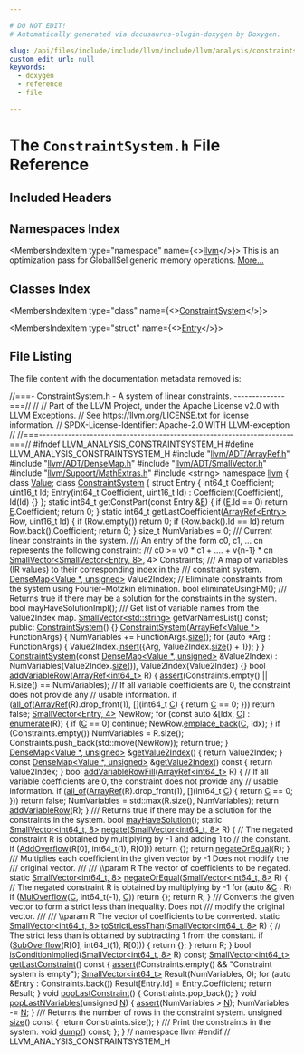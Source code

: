 ```yaml
---

# DO NOT EDIT!
# Automatically generated via docusaurus-plugin-doxygen by Doxygen.

slug: /api/files/include/include/llvm/include/llvm/analysis/constraintsystem-h
custom_edit_url: null
keywords:
  - doxygen
  - reference
  - file

---
```





# The `ConstraintSystem.h` File Reference

<DoxygenPage pluginConfig={pluginConfig}>



## Included Headers

<IncludesList>
<IncludesListItem
  filePath="llvm/ADT/ArrayRef.h"
  permalink="/docs/api/files/include/include/llvm/include/llvm/adt/arrayref-h"
  isLocal="true" />
<IncludesListItem
  filePath="llvm/ADT/DenseMap.h"
  permalink="/docs/api/files/include/include/llvm/include/llvm/adt/densemap-h"
  isLocal="true" />
<IncludesListItem
  filePath="llvm/ADT/SmallVector.h"
  permalink="/docs/api/files/include/include/llvm/include/llvm/adt/smallvector-h"
  isLocal="true" />
<IncludesListItem
  filePath="llvm/Support/MathExtras.h"
  permalink="/docs/api/files/include/include/llvm/include/llvm/support/mathextras-h"
  isLocal="true" />
<IncludesListItem
  filePath="string"
  permalink=""
  isLocal="false" />
</IncludesList>

## Namespaces Index

<MembersIndex>

<MembersIndexItem
  type="namespace"
  name={<><a href="/docs/api/namespaces/llvm">llvm</a></>}>
This is an optimization pass for GlobalISel generic memory operations. <a href="/docs/api/namespaces/llvm/#details">More...</a>
</MembersIndexItem>

</MembersIndex>

## Classes Index

<MembersIndex>

<MembersIndexItem
  type="class"
  name={<><a href="/docs/api/classes/llvm/constraintsystem">ConstraintSystem</a></>}>
</MembersIndexItem>

<MembersIndexItem
  type="struct"
  name={<><a href="/docs/api/structs/llvm/constraintsystem/entry">Entry</a></>}>
</MembersIndexItem>

</MembersIndex>


## File Listing

The file content with the documentation metadata removed is:

<ProgramListing>

<Link id="l00001" /><CodeLine lineNumber="1"><Highlight kind="comment">//===- ConstraintSystem.h -  A system of linear constraints. --------------===//</Highlight><Highlight kind="normal"></Highlight></CodeLine>
<Link id="l00002" /><CodeLine lineNumber="2"><Highlight kind="normal"></Highlight><Highlight kind="comment">//</Highlight><Highlight kind="normal"></Highlight></CodeLine>
<Link id="l00003" /><CodeLine lineNumber="3"><Highlight kind="normal"></Highlight><Highlight kind="comment">// Part of the LLVM Project, under the Apache License v2.0 with LLVM Exceptions.</Highlight><Highlight kind="normal"></Highlight></CodeLine>
<Link id="l00004" /><CodeLine lineNumber="4"><Highlight kind="normal"></Highlight><Highlight kind="comment">// See https://llvm.org/LICENSE.txt for license information.</Highlight><Highlight kind="normal"></Highlight></CodeLine>
<Link id="l00005" /><CodeLine lineNumber="5"><Highlight kind="normal"></Highlight><Highlight kind="comment">// SPDX-License-Identifier: Apache-2.0 WITH LLVM-exception</Highlight><Highlight kind="normal"></Highlight></CodeLine>
<Link id="l00006" /><CodeLine lineNumber="6"><Highlight kind="normal"></Highlight><Highlight kind="comment">//</Highlight><Highlight kind="normal"></Highlight></CodeLine>
<Link id="l00007" /><CodeLine lineNumber="7"><Highlight kind="normal"></Highlight><Highlight kind="comment">//===----------------------------------------------------------------------===//</Highlight><Highlight kind="normal"></Highlight></CodeLine>
<Link id="l00008" /><CodeLine lineNumber="8"><Highlight kind="normal"></Highlight></CodeLine>
<Link id="l00009" /><CodeLine lineNumber="9"><Highlight kind="normal"></Highlight><Highlight kind="preprocessor">#ifndef LLVM&#95;ANALYSIS&#95;CONSTRAINTSYSTEM&#95;H</Highlight><Highlight kind="normal"></Highlight></CodeLine>
<Link id="l00010" /><CodeLine lineNumber="10"><Highlight kind="normal"></Highlight><Highlight kind="preprocessor">#define LLVM&#95;ANALYSIS&#95;CONSTRAINTSYSTEM&#95;H</Highlight><Highlight kind="normal"></Highlight></CodeLine>
<Link id="l00011" /><CodeLine lineNumber="11"><Highlight kind="normal"></Highlight></CodeLine>
<Link id="l00012" /><CodeLine lineNumber="12"><Highlight kind="normal"></Highlight><Highlight kind="preprocessor">#include &quot;<a href="/docs/api/files/include/include/llvm/include/llvm/adt/arrayref-h">llvm/ADT/ArrayRef.h</a>&quot;</Highlight><Highlight kind="normal"></Highlight></CodeLine>
<Link id="l00013" /><CodeLine lineNumber="13"><Highlight kind="normal"></Highlight><Highlight kind="preprocessor">#include &quot;<a href="/docs/api/files/include/include/llvm/include/llvm/adt/densemap-h">llvm/ADT/DenseMap.h</a>&quot;</Highlight><Highlight kind="normal"></Highlight></CodeLine>
<Link id="l00014" /><CodeLine lineNumber="14"><Highlight kind="normal"></Highlight><Highlight kind="preprocessor">#include &quot;<a href="/docs/api/files/include/include/llvm/include/llvm/adt/smallvector-h">llvm/ADT/SmallVector.h</a>&quot;</Highlight><Highlight kind="normal"></Highlight></CodeLine>
<Link id="l00015" /><CodeLine lineNumber="15"><Highlight kind="normal"></Highlight><Highlight kind="preprocessor">#include &quot;<a href="/docs/api/files/include/include/llvm/include/llvm/support/mathextras-h">llvm/Support/MathExtras.h</a>&quot;</Highlight><Highlight kind="normal"></Highlight></CodeLine>
<Link id="l00016" /><CodeLine lineNumber="16"><Highlight kind="normal"></Highlight></CodeLine>
<Link id="l00017" /><CodeLine lineNumber="17"><Highlight kind="normal"></Highlight><Highlight kind="preprocessor">#include &lt;string&gt;</Highlight><Highlight kind="normal"></Highlight></CodeLine>
<Link id="l00018" /><CodeLine lineNumber="18"><Highlight kind="normal"></Highlight></CodeLine>
<Link id="l00019" /><CodeLine lineNumber="19"><Highlight kind="normal"></Highlight><Highlight kind="keyword">namespace </Highlight><Highlight kind="normal"><a href="/docs/api/namespaces/llvm">llvm</a> &#123;</Highlight></CodeLine>
<Link id="l00020" /><CodeLine lineNumber="20"><Highlight kind="normal"></Highlight></CodeLine>
<Link id="l00021" /><CodeLine lineNumber="21"><Highlight kind="normal"></Highlight><Highlight kind="keyword">class </Highlight><Highlight kind="normal"><a href="/docs/api/classes/llvm/value">Value</a>;</Highlight></CodeLine>
<Link id="l00022" /><CodeLine lineNumber="22" lineLink="/docs/api/classes/llvm/constraintsystem"><Highlight kind="normal"></Highlight><Highlight kind="keyword">class </Highlight><Highlight kind="normal"><a href="/docs/api/classes/llvm/constraintsystem/#a2d1f5e355121a9562c50519f211c858c">ConstraintSystem</a> &#123;</Highlight></CodeLine>
<Link id="l00023" /><CodeLine lineNumber="23"><Highlight kind="normal">  </Highlight><Highlight kind="keyword">struct </Highlight><Highlight kind="normal">Entry &#123;</Highlight></CodeLine>
<Link id="l00024" /><CodeLine lineNumber="24"><Highlight kind="normal">    int64&#95;t Coefficient;</Highlight></CodeLine>
<Link id="l00025" /><CodeLine lineNumber="25"><Highlight kind="normal">    uint16&#95;t Id;</Highlight></CodeLine>
<Link id="l00026" /><CodeLine lineNumber="26"><Highlight kind="normal"></Highlight></CodeLine>
<Link id="l00027" /><CodeLine lineNumber="27"><Highlight kind="normal">    Entry(int64&#95;t Coefficient, uint16&#95;t Id)</Highlight></CodeLine>
<Link id="l00028" /><CodeLine lineNumber="28"><Highlight kind="normal">        : Coefficient(Coefficient), Id(Id) &#123;&#125;</Highlight></CodeLine>
<Link id="l00029" /><CodeLine lineNumber="29"><Highlight kind="normal">  &#125;;</Highlight></CodeLine>
<Link id="l00030" /><CodeLine lineNumber="30"><Highlight kind="normal"></Highlight></CodeLine>
<Link id="l00031" /><CodeLine lineNumber="31"><Highlight kind="normal">  </Highlight><Highlight kind="keyword">static</Highlight><Highlight kind="normal"> int64&#95;t getConstPart(</Highlight><Highlight kind="keyword">const</Highlight><Highlight kind="normal"> Entry &amp;<a href="/docs/api/files/lib/lib/ir/builtingcs-cpp/#abb2b3a60ccc38a28239e19a1646e0c8a">E</a>) &#123;</Highlight></CodeLine>
<Link id="l00032" /><CodeLine lineNumber="32"><Highlight kind="normal">    </Highlight><Highlight kind="keywordflow">if</Highlight><Highlight kind="normal"> (<a href="/docs/api/files/lib/lib/ir/builtingcs-cpp/#abb2b3a60ccc38a28239e19a1646e0c8a">E</a>.Id == 0)</Highlight></CodeLine>
<Link id="l00033" /><CodeLine lineNumber="33"><Highlight kind="normal">      </Highlight><Highlight kind="keywordflow">return</Highlight><Highlight kind="normal"> <a href="/docs/api/files/lib/lib/ir/builtingcs-cpp/#abb2b3a60ccc38a28239e19a1646e0c8a">E</a>.Coefficient;</Highlight></CodeLine>
<Link id="l00034" /><CodeLine lineNumber="34"><Highlight kind="normal">    </Highlight><Highlight kind="keywordflow">return</Highlight><Highlight kind="normal"> 0;</Highlight></CodeLine>
<Link id="l00035" /><CodeLine lineNumber="35"><Highlight kind="normal">  &#125;</Highlight></CodeLine>
<Link id="l00036" /><CodeLine lineNumber="36"><Highlight kind="normal"></Highlight></CodeLine>
<Link id="l00037" /><CodeLine lineNumber="37"><Highlight kind="normal">  </Highlight><Highlight kind="keyword">static</Highlight><Highlight kind="normal"> int64&#95;t getLastCoefficient(<a href="/docs/api/classes/llvm/arrayref">ArrayRef&lt;Entry&gt;</a> Row, uint16&#95;t Id) &#123;</Highlight></CodeLine>
<Link id="l00038" /><CodeLine lineNumber="38"><Highlight kind="normal">    </Highlight><Highlight kind="keywordflow">if</Highlight><Highlight kind="normal"> (Row.empty())</Highlight></CodeLine>
<Link id="l00039" /><CodeLine lineNumber="39"><Highlight kind="normal">      </Highlight><Highlight kind="keywordflow">return</Highlight><Highlight kind="normal"> 0;</Highlight></CodeLine>
<Link id="l00040" /><CodeLine lineNumber="40"><Highlight kind="normal">    </Highlight><Highlight kind="keywordflow">if</Highlight><Highlight kind="normal"> (Row.back().Id == Id)</Highlight></CodeLine>
<Link id="l00041" /><CodeLine lineNumber="41"><Highlight kind="normal">      </Highlight><Highlight kind="keywordflow">return</Highlight><Highlight kind="normal"> Row.back().Coefficient;</Highlight></CodeLine>
<Link id="l00042" /><CodeLine lineNumber="42"><Highlight kind="normal">    </Highlight><Highlight kind="keywordflow">return</Highlight><Highlight kind="normal"> 0;</Highlight></CodeLine>
<Link id="l00043" /><CodeLine lineNumber="43"><Highlight kind="normal">  &#125;</Highlight></CodeLine>
<Link id="l00044" /><CodeLine lineNumber="44"><Highlight kind="normal"></Highlight></CodeLine>
<Link id="l00045" /><CodeLine lineNumber="45"><Highlight kind="normal">  </Highlight><Highlight kind="keywordtype">size&#95;t</Highlight><Highlight kind="normal"> NumVariables = 0;</Highlight></CodeLine>
<Link id="l00046" /><CodeLine lineNumber="46"><Highlight kind="normal"></Highlight><Highlight kind="comment"></Highlight></CodeLine>
<Link id="l00047" /><CodeLine lineNumber="47"><Highlight kind="comment">  /// Current linear constraints in the system.</Highlight></CodeLine>
<Link id="l00048" /><CodeLine lineNumber="48"><Highlight kind="comment">  /// An entry of the form c0, c1, ... cn represents the following constraint:</Highlight></CodeLine>
<Link id="l00049" /><CodeLine lineNumber="49"><Highlight kind="comment">  ///   c0 &gt;= v0 &#42; c1 + .... + v&#123;n-1&#125; &#42; cn</Highlight><Highlight kind="normal"></Highlight></CodeLine>
<Link id="l00050" /><CodeLine lineNumber="50"><Highlight kind="normal">  <a href="/docs/api/classes/llvm/smallvector">SmallVector&lt;SmallVector&lt;Entry, 8&gt;</a>, 4&gt; Constraints;</Highlight></CodeLine>
<Link id="l00051" /><CodeLine lineNumber="51"><Highlight kind="normal"></Highlight><Highlight kind="comment"></Highlight></CodeLine>
<Link id="l00052" /><CodeLine lineNumber="52"><Highlight kind="comment">  /// A map of variables (IR values) to their corresponding index in the</Highlight></CodeLine>
<Link id="l00053" /><CodeLine lineNumber="53"><Highlight kind="comment">  /// constraint system.</Highlight><Highlight kind="normal"></Highlight></CodeLine>
<Link id="l00054" /><CodeLine lineNumber="54"><Highlight kind="normal">  <a href="/docs/api/classes/llvm/densemap">DenseMap&lt;Value &#42;, unsigned&gt;</a> Value2Index;</Highlight></CodeLine>
<Link id="l00055" /><CodeLine lineNumber="55"><Highlight kind="normal"></Highlight></CodeLine>
<Link id="l00056" /><CodeLine lineNumber="56"><Highlight kind="normal">  </Highlight><Highlight kind="comment">// Eliminate constraints from the system using Fourier–Motzkin elimination.</Highlight><Highlight kind="normal"></Highlight></CodeLine>
<Link id="l00057" /><CodeLine lineNumber="57"><Highlight kind="normal">  </Highlight><Highlight kind="keywordtype">bool</Highlight><Highlight kind="normal"> eliminateUsingFM();</Highlight></CodeLine>
<Link id="l00058" /><CodeLine lineNumber="58"><Highlight kind="normal"></Highlight><Highlight kind="comment"></Highlight></CodeLine>
<Link id="l00059" /><CodeLine lineNumber="59"><Highlight kind="comment">  /// Returns true if there may be a solution for the constraints in the system.</Highlight><Highlight kind="normal"></Highlight></CodeLine>
<Link id="l00060" /><CodeLine lineNumber="60"><Highlight kind="normal">  </Highlight><Highlight kind="keywordtype">bool</Highlight><Highlight kind="normal"> mayHaveSolutionImpl();</Highlight></CodeLine>
<Link id="l00061" /><CodeLine lineNumber="61"><Highlight kind="normal"></Highlight><Highlight kind="comment"></Highlight></CodeLine>
<Link id="l00062" /><CodeLine lineNumber="62"><Highlight kind="comment">  /// Get list of variable names from the Value2Index map.</Highlight><Highlight kind="normal"></Highlight></CodeLine>
<Link id="l00063" /><CodeLine lineNumber="63"><Highlight kind="normal">  <a href="/docs/api/classes/llvm/smallvector">SmallVector&lt;std::string&gt;</a> getVarNamesList() </Highlight><Highlight kind="keyword">const</Highlight><Highlight kind="normal">;</Highlight></CodeLine>
<Link id="l00064" /><CodeLine lineNumber="64"><Highlight kind="normal"></Highlight></CodeLine>
<Link id="l00065" /><CodeLine lineNumber="65"><Highlight kind="normal"></Highlight><Highlight kind="keyword">public</Highlight><Highlight kind="normal">:</Highlight></CodeLine>
<Link id="l00066" /><CodeLine lineNumber="66" lineLink="/docs/api/classes/llvm/constraintsystem/#a2d1f5e355121a9562c50519f211c858c"><Highlight kind="normal">  <a href="/docs/api/classes/llvm/constraintsystem/#a2d1f5e355121a9562c50519f211c858c">ConstraintSystem</a>() &#123;&#125;</Highlight></CodeLine>
<Link id="l00067" /><CodeLine lineNumber="67" lineLink="/docs/api/classes/llvm/constraintsystem/#aeb648e3658a39e3b9db30676cb6cb728"><Highlight kind="normal">  <a href="/docs/api/classes/llvm/constraintsystem/#aeb648e3658a39e3b9db30676cb6cb728">ConstraintSystem</a>(<a href="/docs/api/classes/llvm/arrayref">ArrayRef&lt;Value &#42;&gt;</a> FunctionArgs) &#123;</Highlight></CodeLine>
<Link id="l00068" /><CodeLine lineNumber="68"><Highlight kind="normal">    NumVariables += FunctionArgs.<a href="/docs/api/classes/llvm/arrayref/#a85ffb6531d4cda988ea81f18d4e56fb7">size</a>();</Highlight></CodeLine>
<Link id="l00069" /><CodeLine lineNumber="69"><Highlight kind="normal">    </Highlight><Highlight kind="keywordflow">for</Highlight><Highlight kind="normal"> (</Highlight><Highlight kind="keyword">auto</Highlight><Highlight kind="normal"> &#42;Arg : FunctionArgs) &#123;</Highlight></CodeLine>
<Link id="l00070" /><CodeLine lineNumber="70"><Highlight kind="normal">      Value2Index.<a href="/docs/api/classes/llvm/densemapbase/#adb33f3ede2f5bfc9b3ee658aaf648492">insert</a>(&#123;Arg, Value2Index.<a href="/docs/api/classes/llvm/densemapbase/#a3d95cc2d359b8d9ed5bd9504b44930b5">size</a>() + 1&#125;);</Highlight></CodeLine>
<Link id="l00071" /><CodeLine lineNumber="71"><Highlight kind="normal">    &#125;</Highlight></CodeLine>
<Link id="l00072" /><CodeLine lineNumber="72"><Highlight kind="normal">  &#125;</Highlight></CodeLine>
<Link id="l00073" /><CodeLine lineNumber="73" lineLink="/docs/api/classes/llvm/constraintsystem/#a6d7819de29b64093ec154c4c5487d3e8"><Highlight kind="normal">  <a href="/docs/api/classes/llvm/constraintsystem/#a6d7819de29b64093ec154c4c5487d3e8">ConstraintSystem</a>(</Highlight><Highlight kind="keyword">const</Highlight><Highlight kind="normal"> <a href="/docs/api/classes/llvm/densemap">DenseMap&lt;Value &#42;, unsigned&gt;</a> &amp;Value2Index)</Highlight></CodeLine>
<Link id="l00074" /><CodeLine lineNumber="74"><Highlight kind="normal">      : NumVariables(Value2Index.<a href="/docs/api/classes/llvm/constraintsystem/#a5fd4ede35bf2fce287033e37c9b227fc">size</a>()), Value2Index(Value2Index) &#123;&#125;</Highlight></CodeLine>
<Link id="l00075" /><CodeLine lineNumber="75"><Highlight kind="normal"></Highlight></CodeLine>
<Link id="l00076" /><CodeLine lineNumber="76" lineLink="/docs/api/classes/llvm/constraintsystem/#a99319f2e8aa6e8cab000ff18e3eb2e2d"><Highlight kind="normal">  </Highlight><Highlight kind="keywordtype">bool</Highlight><Highlight kind="normal"> <a href="/docs/api/classes/llvm/constraintsystem/#a99319f2e8aa6e8cab000ff18e3eb2e2d">addVariableRow</a>(<a href="/docs/api/classes/llvm/arrayref">ArrayRef&lt;int64&#95;t&gt;</a> R) &#123;</Highlight></CodeLine>
<Link id="l00077" /><CodeLine lineNumber="77"><Highlight kind="normal">    <a href="/docs/api/files/lib/lib/target/lib/target/amdgpu/silowercontrolflow-cpp/#a4868c5d81c5ccc98c47aeab6244346a0">assert</a>(Constraints.empty() || R.size() == NumVariables);</Highlight></CodeLine>
<Link id="l00078" /><CodeLine lineNumber="78"><Highlight kind="normal">    </Highlight><Highlight kind="comment">// If all variable coefficients are 0, the constraint does not provide any</Highlight><Highlight kind="normal"></Highlight></CodeLine>
<Link id="l00079" /><CodeLine lineNumber="79"><Highlight kind="normal">    </Highlight><Highlight kind="comment">// usable information.</Highlight><Highlight kind="normal"></Highlight></CodeLine>
<Link id="l00080" /><CodeLine lineNumber="80"><Highlight kind="normal">    </Highlight><Highlight kind="keywordflow">if</Highlight><Highlight kind="normal"> (<a href="/docs/api/namespaces/llvm/#a0d10fe510ced2849a8074fe81e5d04ce">all&#95;of</a>(<a href="/docs/api/namespaces/llvm/#ab9c6b351507d3c0730f4290919d43a12">ArrayRef</a>(R).drop&#95;front(1), &#91;&#93;(int64&#95;t <a href="/docs/api/namespaces/llvm/callingconv/#ac6aa1387c4375260e2468eb5a77fdb4cafd841a49aec1539bc88abc8ff9e170fb">C</a>) &#123; </Highlight><Highlight kind="keywordflow">return</Highlight><Highlight kind="normal"> <a href="/docs/api/namespaces/llvm/callingconv/#ac6aa1387c4375260e2468eb5a77fdb4cafd841a49aec1539bc88abc8ff9e170fb">C</a> == 0; &#125;))</Highlight></CodeLine>
<Link id="l00081" /><CodeLine lineNumber="81"><Highlight kind="normal">      </Highlight><Highlight kind="keywordflow">return</Highlight><Highlight kind="normal"> </Highlight><Highlight kind="keyword">false</Highlight><Highlight kind="normal">;</Highlight></CodeLine>
<Link id="l00082" /><CodeLine lineNumber="82"><Highlight kind="normal"></Highlight></CodeLine>
<Link id="l00083" /><CodeLine lineNumber="83"><Highlight kind="normal">    <a href="/docs/api/classes/llvm/smallvector">SmallVector&lt;Entry, 4&gt;</a> NewRow;</Highlight></CodeLine>
<Link id="l00084" /><CodeLine lineNumber="84"><Highlight kind="normal">    </Highlight><Highlight kind="keywordflow">for</Highlight><Highlight kind="normal"> (</Highlight><Highlight kind="keyword">const</Highlight><Highlight kind="normal"> </Highlight><Highlight kind="keyword">auto</Highlight><Highlight kind="normal"> &amp;&#91;Idx, <a href="/docs/api/namespaces/llvm/callingconv/#ac6aa1387c4375260e2468eb5a77fdb4cafd841a49aec1539bc88abc8ff9e170fb">C</a>&#93; : <a href="/docs/api/namespaces/llvm/#a206e2134ddd2312c3488d0632d98f554">enumerate</a>(R)) &#123;</Highlight></CodeLine>
<Link id="l00085" /><CodeLine lineNumber="85"><Highlight kind="normal">      </Highlight><Highlight kind="keywordflow">if</Highlight><Highlight kind="normal"> (<a href="/docs/api/namespaces/llvm/callingconv/#ac6aa1387c4375260e2468eb5a77fdb4cafd841a49aec1539bc88abc8ff9e170fb">C</a> == 0)</Highlight></CodeLine>
<Link id="l00086" /><CodeLine lineNumber="86"><Highlight kind="normal">        </Highlight><Highlight kind="keywordflow">continue</Highlight><Highlight kind="normal">;</Highlight></CodeLine>
<Link id="l00087" /><CodeLine lineNumber="87"><Highlight kind="normal">      NewRow.<a href="/docs/api/classes/llvm/smallvectorimpl/#a396fcfee6914c76974b73c3d203da6a5">emplace&#95;back</a>(<a href="/docs/api/namespaces/llvm/callingconv/#ac6aa1387c4375260e2468eb5a77fdb4cafd841a49aec1539bc88abc8ff9e170fb">C</a>, Idx);</Highlight></CodeLine>
<Link id="l00088" /><CodeLine lineNumber="88"><Highlight kind="normal">    &#125;</Highlight></CodeLine>
<Link id="l00089" /><CodeLine lineNumber="89"><Highlight kind="normal">    </Highlight><Highlight kind="keywordflow">if</Highlight><Highlight kind="normal"> (Constraints.empty())</Highlight></CodeLine>
<Link id="l00090" /><CodeLine lineNumber="90"><Highlight kind="normal">      NumVariables = R.size();</Highlight></CodeLine>
<Link id="l00091" /><CodeLine lineNumber="91"><Highlight kind="normal">    Constraints.push&#95;back(std::move(NewRow));</Highlight></CodeLine>
<Link id="l00092" /><CodeLine lineNumber="92"><Highlight kind="normal">    </Highlight><Highlight kind="keywordflow">return</Highlight><Highlight kind="normal"> </Highlight><Highlight kind="keyword">true</Highlight><Highlight kind="normal">;</Highlight></CodeLine>
<Link id="l00093" /><CodeLine lineNumber="93"><Highlight kind="normal">  &#125;</Highlight></CodeLine>
<Link id="l00094" /><CodeLine lineNumber="94"><Highlight kind="normal"></Highlight></CodeLine>
<Link id="l00095" /><CodeLine lineNumber="95" lineLink="/docs/api/classes/llvm/constraintsystem/#a177e0a51c77de2d23a76dbf7f13e3d8d"><Highlight kind="normal">  <a href="/docs/api/classes/llvm/densemap">DenseMap&lt;Value &#42;, unsigned&gt;</a> &amp;<a href="/docs/api/classes/llvm/constraintsystem/#a177e0a51c77de2d23a76dbf7f13e3d8d">getValue2Index</a>() &#123; </Highlight><Highlight kind="keywordflow">return</Highlight><Highlight kind="normal"> Value2Index; &#125;</Highlight></CodeLine>
<Link id="l00096" /><CodeLine lineNumber="96" lineLink="/docs/api/classes/llvm/constraintsystem/#abc16ed85a7cd959bd9943e65cdb33df6"><Highlight kind="normal">  </Highlight><Highlight kind="keyword">const</Highlight><Highlight kind="normal"> <a href="/docs/api/classes/llvm/densemap">DenseMap&lt;Value &#42;, unsigned&gt;</a> &amp;<a href="/docs/api/classes/llvm/constraintsystem/#abc16ed85a7cd959bd9943e65cdb33df6">getValue2Index</a>()</Highlight><Highlight kind="keyword"> const </Highlight><Highlight kind="normal">&#123;</Highlight></CodeLine>
<Link id="l00097" /><CodeLine lineNumber="97"><Highlight kind="normal">    </Highlight><Highlight kind="keywordflow">return</Highlight><Highlight kind="normal"> Value2Index;</Highlight></CodeLine>
<Link id="l00098" /><CodeLine lineNumber="98"><Highlight kind="normal">  &#125;</Highlight></CodeLine>
<Link id="l00099" /><CodeLine lineNumber="99"><Highlight kind="normal"></Highlight></CodeLine>
<Link id="l00100" /><CodeLine lineNumber="100" lineLink="/docs/api/classes/llvm/constraintsystem/#ae284e6b687fd189af53bfc795839dbfe"><Highlight kind="normal">  </Highlight><Highlight kind="keywordtype">bool</Highlight><Highlight kind="normal"> <a href="/docs/api/classes/llvm/constraintsystem/#ae284e6b687fd189af53bfc795839dbfe">addVariableRowFill</a>(<a href="/docs/api/classes/llvm/arrayref">ArrayRef&lt;int64&#95;t&gt;</a> R) &#123;</Highlight></CodeLine>
<Link id="l00101" /><CodeLine lineNumber="101"><Highlight kind="normal">    </Highlight><Highlight kind="comment">// If all variable coefficients are 0, the constraint does not provide any</Highlight><Highlight kind="normal"></Highlight></CodeLine>
<Link id="l00102" /><CodeLine lineNumber="102"><Highlight kind="normal">    </Highlight><Highlight kind="comment">// usable information.</Highlight><Highlight kind="normal"></Highlight></CodeLine>
<Link id="l00103" /><CodeLine lineNumber="103"><Highlight kind="normal">    </Highlight><Highlight kind="keywordflow">if</Highlight><Highlight kind="normal"> (<a href="/docs/api/namespaces/llvm/#a0d10fe510ced2849a8074fe81e5d04ce">all&#95;of</a>(<a href="/docs/api/namespaces/llvm/#ab9c6b351507d3c0730f4290919d43a12">ArrayRef</a>(R).drop&#95;front(1), &#91;&#93;(int64&#95;t <a href="/docs/api/namespaces/llvm/callingconv/#ac6aa1387c4375260e2468eb5a77fdb4cafd841a49aec1539bc88abc8ff9e170fb">C</a>) &#123; </Highlight><Highlight kind="keywordflow">return</Highlight><Highlight kind="normal"> <a href="/docs/api/namespaces/llvm/callingconv/#ac6aa1387c4375260e2468eb5a77fdb4cafd841a49aec1539bc88abc8ff9e170fb">C</a> == 0; &#125;))</Highlight></CodeLine>
<Link id="l00104" /><CodeLine lineNumber="104"><Highlight kind="normal">      </Highlight><Highlight kind="keywordflow">return</Highlight><Highlight kind="normal"> </Highlight><Highlight kind="keyword">false</Highlight><Highlight kind="normal">;</Highlight></CodeLine>
<Link id="l00105" /><CodeLine lineNumber="105"><Highlight kind="normal"></Highlight></CodeLine>
<Link id="l00106" /><CodeLine lineNumber="106"><Highlight kind="normal">    NumVariables = std::max(R.size(), NumVariables);</Highlight></CodeLine>
<Link id="l00107" /><CodeLine lineNumber="107"><Highlight kind="normal">    </Highlight><Highlight kind="keywordflow">return</Highlight><Highlight kind="normal"> <a href="/docs/api/classes/llvm/constraintsystem/#a99319f2e8aa6e8cab000ff18e3eb2e2d">addVariableRow</a>(R);</Highlight></CodeLine>
<Link id="l00108" /><CodeLine lineNumber="108"><Highlight kind="normal">  &#125;</Highlight></CodeLine>
<Link id="l00109" /><CodeLine lineNumber="109"><Highlight kind="normal"></Highlight><Highlight kind="comment"></Highlight></CodeLine>
<Link id="l00110" /><CodeLine lineNumber="110"><Highlight kind="comment">  /// Returns true if there may be a solution for the constraints in the system.</Highlight><Highlight kind="normal"></Highlight></CodeLine>
<Link id="l00111" /><CodeLine lineNumber="111"><Highlight kind="normal">  </Highlight><Highlight kind="keywordtype">bool</Highlight><Highlight kind="normal"> <a href="/docs/api/classes/llvm/constraintsystem/#a3dcb59b98c46971585de2b9f963daadd">mayHaveSolution</a>();</Highlight></CodeLine>
<Link id="l00112" /><CodeLine lineNumber="112"><Highlight kind="normal"></Highlight></CodeLine>
<Link id="l00113" /><CodeLine lineNumber="113" lineLink="/docs/api/classes/llvm/constraintsystem/#a3abc97468a2007e79f9f06e2c63d8618"><Highlight kind="normal">  </Highlight><Highlight kind="keyword">static</Highlight><Highlight kind="normal"> <a href="/docs/api/classes/llvm/smallvector">SmallVector&lt;int64&#95;t, 8&gt;</a> <a href="/docs/api/classes/llvm/constraintsystem/#a3abc97468a2007e79f9f06e2c63d8618">negate</a>(<a href="/docs/api/classes/llvm/smallvector">SmallVector&lt;int64&#95;t, 8&gt;</a> R) &#123;</Highlight></CodeLine>
<Link id="l00114" /><CodeLine lineNumber="114"><Highlight kind="normal">    </Highlight><Highlight kind="comment">// The negated constraint R is obtained by multiplying by -1 and adding 1 to</Highlight><Highlight kind="normal"></Highlight></CodeLine>
<Link id="l00115" /><CodeLine lineNumber="115"><Highlight kind="normal">    </Highlight><Highlight kind="comment">// the constant.</Highlight><Highlight kind="normal"></Highlight></CodeLine>
<Link id="l00116" /><CodeLine lineNumber="116"><Highlight kind="normal">    </Highlight><Highlight kind="keywordflow">if</Highlight><Highlight kind="normal"> (<a href="/docs/api/namespaces/llvm/#ad67c6622d517b525fc5d420330d8b3f2">AddOverflow</a>(R&#91;0&#93;, int64&#95;t(1), R&#91;0&#93;))</Highlight></CodeLine>
<Link id="l00117" /><CodeLine lineNumber="117"><Highlight kind="normal">      </Highlight><Highlight kind="keywordflow">return</Highlight><Highlight kind="normal"> &#123;&#125;;</Highlight></CodeLine>
<Link id="l00118" /><CodeLine lineNumber="118"><Highlight kind="normal"></Highlight></CodeLine>
<Link id="l00119" /><CodeLine lineNumber="119"><Highlight kind="normal">    </Highlight><Highlight kind="keywordflow">return</Highlight><Highlight kind="normal"> <a href="/docs/api/classes/llvm/constraintsystem/#aaee87e0be7be4679dbd53c9c078ba558">negateOrEqual</a>(R);</Highlight></CodeLine>
<Link id="l00120" /><CodeLine lineNumber="120"><Highlight kind="normal">  &#125;</Highlight></CodeLine>
<Link id="l00121" /><CodeLine lineNumber="121"><Highlight kind="normal"></Highlight><Highlight kind="comment"></Highlight></CodeLine>
<Link id="l00122" /><CodeLine lineNumber="122"><Highlight kind="comment">  /// Multiplies each coefficient in the given vector by -1 Does not modify the</Highlight></CodeLine>
<Link id="l00123" /><CodeLine lineNumber="123"><Highlight kind="comment">  /// original vector.</Highlight></CodeLine>
<Link id="l00124" /><CodeLine lineNumber="124"><Highlight kind="comment">  ///</Highlight></CodeLine>
<Link id="l00125" /><CodeLine lineNumber="125"><Highlight kind="comment">  /// \\param R The vector of coefficients to be negated.</Highlight><Highlight kind="normal"></Highlight></CodeLine>
<Link id="l00126" /><CodeLine lineNumber="126" lineLink="/docs/api/classes/llvm/constraintsystem/#aaee87e0be7be4679dbd53c9c078ba558"><Highlight kind="normal">  </Highlight><Highlight kind="keyword">static</Highlight><Highlight kind="normal"> <a href="/docs/api/classes/llvm/smallvector">SmallVector&lt;int64&#95;t, 8&gt;</a> <a href="/docs/api/classes/llvm/constraintsystem/#aaee87e0be7be4679dbd53c9c078ba558">negateOrEqual</a>(<a href="/docs/api/classes/llvm/smallvector">SmallVector&lt;int64&#95;t, 8&gt;</a> R) &#123;</Highlight></CodeLine>
<Link id="l00127" /><CodeLine lineNumber="127"><Highlight kind="normal">    </Highlight><Highlight kind="comment">// The negated constraint R is obtained by multiplying by -1</Highlight><Highlight kind="normal"></Highlight></CodeLine>
<Link id="l00128" /><CodeLine lineNumber="128"><Highlight kind="normal">    </Highlight><Highlight kind="keywordflow">for</Highlight><Highlight kind="normal"> (</Highlight><Highlight kind="keyword">auto</Highlight><Highlight kind="normal"> &amp;<a href="/docs/api/namespaces/llvm/callingconv/#ac6aa1387c4375260e2468eb5a77fdb4cafd841a49aec1539bc88abc8ff9e170fb">C</a> : R)</Highlight></CodeLine>
<Link id="l00129" /><CodeLine lineNumber="129"><Highlight kind="normal">      </Highlight><Highlight kind="keywordflow">if</Highlight><Highlight kind="normal"> (<a href="/docs/api/namespaces/llvm/#a073e9e9c9d16980286268ddb7cf3e2d9">MulOverflow</a>(<a href="/docs/api/namespaces/llvm/callingconv/#ac6aa1387c4375260e2468eb5a77fdb4cafd841a49aec1539bc88abc8ff9e170fb">C</a>, int64&#95;t(-1), <a href="/docs/api/namespaces/llvm/callingconv/#ac6aa1387c4375260e2468eb5a77fdb4cafd841a49aec1539bc88abc8ff9e170fb">C</a>))</Highlight></CodeLine>
<Link id="l00130" /><CodeLine lineNumber="130"><Highlight kind="normal">        </Highlight><Highlight kind="keywordflow">return</Highlight><Highlight kind="normal"> &#123;&#125;;</Highlight></CodeLine>
<Link id="l00131" /><CodeLine lineNumber="131"><Highlight kind="normal">    </Highlight><Highlight kind="keywordflow">return</Highlight><Highlight kind="normal"> R;</Highlight></CodeLine>
<Link id="l00132" /><CodeLine lineNumber="132"><Highlight kind="normal">  &#125;</Highlight></CodeLine>
<Link id="l00133" /><CodeLine lineNumber="133"><Highlight kind="normal"></Highlight><Highlight kind="comment"></Highlight></CodeLine>
<Link id="l00134" /><CodeLine lineNumber="134"><Highlight kind="comment">  /// Converts the given vector to form a strict less than inequality. Does not</Highlight></CodeLine>
<Link id="l00135" /><CodeLine lineNumber="135"><Highlight kind="comment">  /// modify the original vector.</Highlight></CodeLine>
<Link id="l00136" /><CodeLine lineNumber="136"><Highlight kind="comment">  ///</Highlight></CodeLine>
<Link id="l00137" /><CodeLine lineNumber="137"><Highlight kind="comment">  /// \\param R The vector of coefficients to be converted.</Highlight><Highlight kind="normal"></Highlight></CodeLine>
<Link id="l00138" /><CodeLine lineNumber="138" lineLink="/docs/api/classes/llvm/constraintsystem/#a98447a3557d6098abda1172412db1bb4"><Highlight kind="normal">  </Highlight><Highlight kind="keyword">static</Highlight><Highlight kind="normal"> <a href="/docs/api/classes/llvm/smallvector">SmallVector&lt;int64&#95;t, 8&gt;</a> <a href="/docs/api/classes/llvm/constraintsystem/#a98447a3557d6098abda1172412db1bb4">toStrictLessThan</a>(<a href="/docs/api/classes/llvm/smallvector">SmallVector&lt;int64&#95;t, 8&gt;</a> R) &#123;</Highlight></CodeLine>
<Link id="l00139" /><CodeLine lineNumber="139"><Highlight kind="normal">    </Highlight><Highlight kind="comment">// The strict less than is obtained by subtracting 1 from the constant.</Highlight><Highlight kind="normal"></Highlight></CodeLine>
<Link id="l00140" /><CodeLine lineNumber="140"><Highlight kind="normal">    </Highlight><Highlight kind="keywordflow">if</Highlight><Highlight kind="normal"> (<a href="/docs/api/namespaces/llvm/#add3b47639a79f68bc108a2c491f579f8">SubOverflow</a>(R&#91;0&#93;, int64&#95;t(1), R&#91;0&#93;)) &#123;</Highlight></CodeLine>
<Link id="l00141" /><CodeLine lineNumber="141"><Highlight kind="normal">      </Highlight><Highlight kind="keywordflow">return</Highlight><Highlight kind="normal"> &#123;&#125;;</Highlight></CodeLine>
<Link id="l00142" /><CodeLine lineNumber="142"><Highlight kind="normal">    &#125;</Highlight></CodeLine>
<Link id="l00143" /><CodeLine lineNumber="143"><Highlight kind="normal">    </Highlight><Highlight kind="keywordflow">return</Highlight><Highlight kind="normal"> R;</Highlight></CodeLine>
<Link id="l00144" /><CodeLine lineNumber="144"><Highlight kind="normal">  &#125;</Highlight></CodeLine>
<Link id="l00145" /><CodeLine lineNumber="145"><Highlight kind="normal"></Highlight></CodeLine>
<Link id="l00146" /><CodeLine lineNumber="146"><Highlight kind="normal">  </Highlight><Highlight kind="keywordtype">bool</Highlight><Highlight kind="normal"> <a href="/docs/api/classes/llvm/constraintsystem/#a4d0933126663b0f02653245bc9a10df4">isConditionImplied</a>(<a href="/docs/api/classes/llvm/smallvector">SmallVector&lt;int64&#95;t, 8&gt;</a> R) </Highlight><Highlight kind="keyword">const</Highlight><Highlight kind="normal">;</Highlight></CodeLine>
<Link id="l00147" /><CodeLine lineNumber="147"><Highlight kind="normal"></Highlight></CodeLine>
<Link id="l00148" /><CodeLine lineNumber="148" lineLink="/docs/api/classes/llvm/constraintsystem/#a9794109116e566f7a08c566064aec66e"><Highlight kind="normal">  <a href="/docs/api/classes/llvm/smallvector">SmallVector&lt;int64&#95;t&gt;</a> <a href="/docs/api/classes/llvm/constraintsystem/#a9794109116e566f7a08c566064aec66e">getLastConstraint</a>()</Highlight><Highlight kind="keyword"> const </Highlight><Highlight kind="normal">&#123;</Highlight></CodeLine>
<Link id="l00149" /><CodeLine lineNumber="149"><Highlight kind="normal">    <a href="/docs/api/files/lib/lib/target/lib/target/amdgpu/silowercontrolflow-cpp/#a4868c5d81c5ccc98c47aeab6244346a0">assert</a>(!Constraints.empty() &amp;&amp; </Highlight><Highlight kind="stringliteral">&quot;Constraint system is empty&quot;</Highlight><Highlight kind="normal">);</Highlight></CodeLine>
<Link id="l00150" /><CodeLine lineNumber="150"><Highlight kind="normal">    <a href="/docs/api/classes/llvm/smallvector">SmallVector&lt;int64&#95;t&gt;</a> Result(NumVariables, 0);</Highlight></CodeLine>
<Link id="l00151" /><CodeLine lineNumber="151"><Highlight kind="normal">    </Highlight><Highlight kind="keywordflow">for</Highlight><Highlight kind="normal"> (</Highlight><Highlight kind="keyword">auto</Highlight><Highlight kind="normal"> &amp;Entry : Constraints.back())</Highlight></CodeLine>
<Link id="l00152" /><CodeLine lineNumber="152"><Highlight kind="normal">      Result&#91;Entry.Id&#93; = Entry.Coefficient;</Highlight></CodeLine>
<Link id="l00153" /><CodeLine lineNumber="153"><Highlight kind="normal">    </Highlight><Highlight kind="keywordflow">return</Highlight><Highlight kind="normal"> Result;</Highlight></CodeLine>
<Link id="l00154" /><CodeLine lineNumber="154"><Highlight kind="normal">  &#125;</Highlight></CodeLine>
<Link id="l00155" /><CodeLine lineNumber="155"><Highlight kind="normal"></Highlight></CodeLine>
<Link id="l00156" /><CodeLine lineNumber="156" lineLink="/docs/api/classes/llvm/constraintsystem/#a21f2f7c23dc242e4a8d8f3f80ff7ebe1"><Highlight kind="normal">  </Highlight><Highlight kind="keywordtype">void</Highlight><Highlight kind="normal"> <a href="/docs/api/classes/llvm/constraintsystem/#a21f2f7c23dc242e4a8d8f3f80ff7ebe1">popLastConstraint</a>() &#123; Constraints.pop&#95;back(); &#125;</Highlight></CodeLine>
<Link id="l00157" /><CodeLine lineNumber="157" lineLink="/docs/api/classes/llvm/constraintsystem/#aa6bdcd92da3382da904f006eb5aeb33c"><Highlight kind="normal">  </Highlight><Highlight kind="keywordtype">void</Highlight><Highlight kind="normal"> <a href="/docs/api/classes/llvm/constraintsystem/#aa6bdcd92da3382da904f006eb5aeb33c">popLastNVariables</a>(</Highlight><Highlight kind="keywordtype">unsigned</Highlight><Highlight kind="normal"> <a href="/docs/api/files/lib/lib/support/regcomp-c/#a0240ac851181b84ac374872dc5434ee4">N</a>) &#123;</Highlight></CodeLine>
<Link id="l00158" /><CodeLine lineNumber="158"><Highlight kind="normal">    <a href="/docs/api/files/lib/lib/target/lib/target/amdgpu/silowercontrolflow-cpp/#a4868c5d81c5ccc98c47aeab6244346a0">assert</a>(NumVariables &gt; <a href="/docs/api/files/lib/lib/support/regcomp-c/#a0240ac851181b84ac374872dc5434ee4">N</a>);</Highlight></CodeLine>
<Link id="l00159" /><CodeLine lineNumber="159"><Highlight kind="normal">    NumVariables -= <a href="/docs/api/files/lib/lib/support/regcomp-c/#a0240ac851181b84ac374872dc5434ee4">N</a>;</Highlight></CodeLine>
<Link id="l00160" /><CodeLine lineNumber="160"><Highlight kind="normal">  &#125;</Highlight></CodeLine>
<Link id="l00161" /><CodeLine lineNumber="161"><Highlight kind="normal"></Highlight><Highlight kind="comment"></Highlight></CodeLine>
<Link id="l00162" /><CodeLine lineNumber="162"><Highlight kind="comment">  /// Returns the number of rows in the constraint system.</Highlight><Highlight kind="normal"></Highlight></CodeLine>
<Link id="l00163" /><CodeLine lineNumber="163" lineLink="/docs/api/classes/llvm/constraintsystem/#a5fd4ede35bf2fce287033e37c9b227fc"><Highlight kind="normal">  </Highlight><Highlight kind="keywordtype">unsigned</Highlight><Highlight kind="normal"> <a href="/docs/api/classes/llvm/constraintsystem/#a5fd4ede35bf2fce287033e37c9b227fc">size</a>()</Highlight><Highlight kind="keyword"> const </Highlight><Highlight kind="normal">&#123; </Highlight><Highlight kind="keywordflow">return</Highlight><Highlight kind="normal"> Constraints.size(); &#125;</Highlight></CodeLine>
<Link id="l00164" /><CodeLine lineNumber="164"><Highlight kind="normal"></Highlight><Highlight kind="comment"></Highlight></CodeLine>
<Link id="l00165" /><CodeLine lineNumber="165"><Highlight kind="comment">  /// Print the constraints in the system.</Highlight><Highlight kind="normal"></Highlight></CodeLine>
<Link id="l00166" /><CodeLine lineNumber="166"><Highlight kind="normal">  </Highlight><Highlight kind="keywordtype">void</Highlight><Highlight kind="normal"> <a href="/docs/api/classes/llvm/constraintsystem/#ae3c3559c5cf840283a4b2402fe8e699a">dump</a>() </Highlight><Highlight kind="keyword">const</Highlight><Highlight kind="normal">;</Highlight></CodeLine>
<Link id="l00167" /><CodeLine lineNumber="167"><Highlight kind="normal">&#125;;</Highlight></CodeLine>
<Link id="l00168" /><CodeLine lineNumber="168"><Highlight kind="normal">&#125; </Highlight><Highlight kind="comment">// namespace llvm</Highlight><Highlight kind="normal"></Highlight></CodeLine>
<Link id="l00169" /><CodeLine lineNumber="169"><Highlight kind="normal"></Highlight></CodeLine>
<Link id="l00170" /><CodeLine lineNumber="170"><Highlight kind="normal"></Highlight><Highlight kind="preprocessor">#endif </Highlight><Highlight kind="comment">// LLVM&#95;ANALYSIS&#95;CONSTRAINTSYSTEM&#95;H</Highlight><Highlight kind="normal"></Highlight></CodeLine>

</ProgramListing>

</DoxygenPage>
